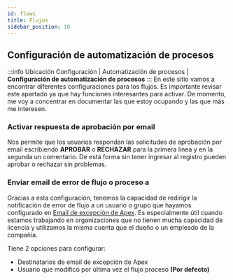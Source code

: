 ```yaml
---
id: flows
title: Flujos 
sidebar_position: 10
---
```


## Configuración de automatización de procesos
:::info Ubicación
Configuración  | Automatización de procesos | **Configuración de automatización de procesos**
:::
En este sitio vamos a encontrar diferentes configuraciones para los flujos. Es importante revisar este apartado ya que hay funciones interesantes para activar. 
De momento, me voy a concentrar en documentar las que estoy ocupando y las que más me interesen.


### Activar respuesta de aprobación por email
Nos permite que los usuarios respondan las solicitudes de aprobación por email escribiendo **APROBAR** o **RECHAZAR** para la primera línea y en la segunda un comentario. De está forma sin tener 
ingresar al registro pueden aprobar o rechazar sin problemas.

### Enviar email de error de flujo o proceso a 
Gracias a esta configuración, tenemos la capacidad de redirigir la notificación de error de flujo a un usuario o grupo que hayamos configurado en [Email de excepción de Apex](./email#email-de-excepción-de-apex).
Es especialmente útil cuando estamos trabajando en organizaciones que no tienen mucha capacidad de licencia y utilizamos la misma cuenta que el dueño o un empleado de la compañía. 

Tiene 2 opciones para configurar:
* Destinatarios de email de excepción de Apex
* Usuario que modificó por última vez el flujo proceso **(Por defecto)**


